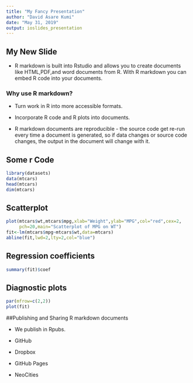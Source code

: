 ```yaml
---
title: "My Fancy Presentation"
author: "David Asare Kumi"
date: "May 31, 2019"
output: ioslides_presentation
---
```



## My New Slide

- R markdown is built into Rstudio and allows you to create documents like HTML,PDF,and word documents from R. With R markdown you can embed R code into your documents.

### Why use R markdown?

- Turn work in R into more accessible formats.

- Incorporate R code and R plots into documents.

- R markdown documents are reproducible - the source code get re-run every time a document is generated, so if data changes or source code changes, the output in the document will change with it.

## Some r Code

```r
library(datasets)
data(mtcars)
head(mtcars)
dim(mtcars)

```

## Scatterplot

```r
plot(mtcars$wt,mtcars$mpg,xlab="Weight",ylab="MPG",col="red",cex=2,
     pch=20,main="Scatterplot of MPG on WT")
fit<-lm(mtcars$mpg~mtcars$wt,data=mtcars)
abline(fit,lwd=2,lty=2,col="blue")

```

## Regression coefficients

```r
summary(fit)$coef

```

## Diagnostic plots

```r
par(mfrow=c(2,2))
plot(fit)

```

##Publishing and Sharing R markdown documents

- We publish in Rpubs.

- GitHub

- Dropbox

- GitHub Pages

- NeoCities
